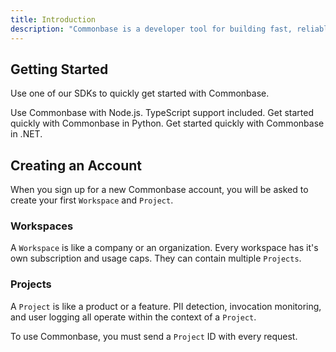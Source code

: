 ```yaml
---
title: Introduction
description: "Commonbase is a developer tool for building fast, reliable and private LLM integrations."
---
```


## Getting Started

Use one of our SDKs to quickly get started with Commonbase.

<CardGroup cols={2}>
  <Card title="JavaScript SDK" icon="node-js" href="quickstart/javascript">
    Use Commonbase with Node.js. TypeScript support included.
  </Card>
  <Card title="Python SDK" icon="python" href="quickstart/python">
    Get started quickly with Commonbase in Python.
  </Card>
  <Card title="C# .NET SDK" icon="brackets-curly" href="quickstart/dotnet">
    Get started quickly with Commonbase in .NET.
  </Card>
</CardGroup>

## Creating an Account

When you sign up for a new Commonbase account, you will be asked to create your first
`Workspace` and `Project`.

### Workspaces

A `Workspace` is like a company or an organization. Every workspace has
it's own subscription and usage caps. They can contain multiple `Projects`.

### Projects

A `Project` is like a product or a feature. PII detection, invocation monitoring,
and user logging all operate within the context of a `Project`.

To use Commonbase, you must send a `Project` ID with every request.
